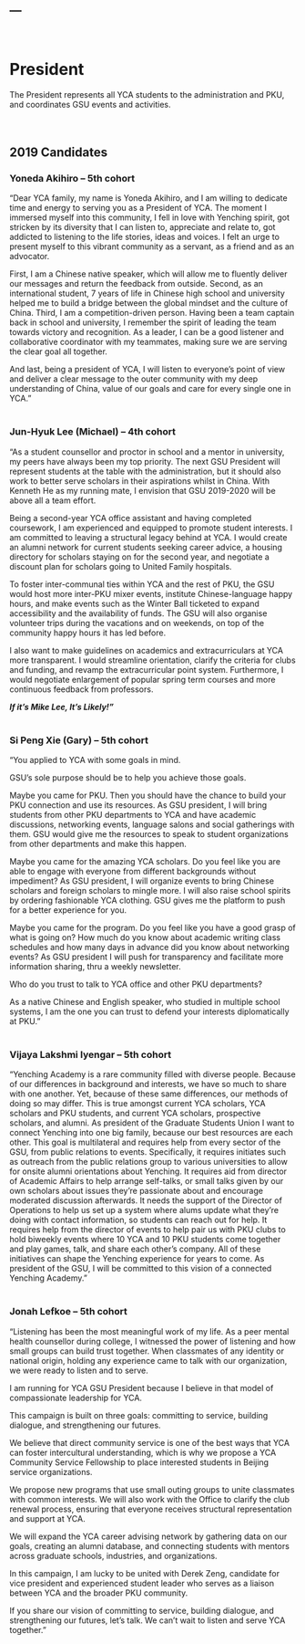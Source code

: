 ---
---
<br>

# President
The President represents all YCA students to the administration and PKU, and coordinates GSU events and activities.
<br><br><br>

## 2019 Candidates

### Yoneda Akihiro -- 5th cohort
"Dear YCA family, my name is Yoneda Akihiro, and I am willing to dedicate time and energy to serving you as a President of YCA. The moment I immersed myself into this community, I fell in love with Yenching spirit, got stricken by its diversity that I can listen to, appreciate and relate to, got addicted to listening to the life stories, ideas and voices. I felt an urge to present myself to this vibrant community as a servant, as a friend and as an advocator.

First, I am a Chinese native speaker, which will allow me to fluently deliver our messages and return the feedback from outside. Second, as an international student, 7 years of life in Chinese high school and university helped me to build a bridge between the global mindset and the culture of China. Third, I am a competition-driven person. Having been a team captain back in school and university, I remember the spirit of leading the team towards victory and recognition. As a leader, I can be a good listener and collaborative coordinator with my teammates, making sure we are serving the clear goal all together.

And last, being a president of YCA, I will listen to everyone’s point of view and deliver a clear message to the outer community with my deep understanding of China, value of our goals and care for every single one in YCA."
<br><br>


### Jun-Hyuk Lee (Michael) -- 4th cohort
“As a student counsellor and proctor in school and a mentor in university, my peers have always been my top priority. The next GSU President will represent students at the table with the administration, but it should also work to better serve scholars in their aspirations whilst in China. With Kenneth He as my running mate, I envision that GSU 2019-2020 will be above all a team effort.

Being a second-year YCA office assistant and having completed coursework, I am experienced and equipped to promote student interests. I am committed to leaving a structural legacy behind at YCA. I would create an alumni network for current students seeking career advice, a housing directory for scholars staying on for the second year, and negotiate a discount plan for scholars going to United Family hospitals.

To foster inter-communal ties within YCA and the rest of PKU, the GSU would host more inter-PKU mixer events, institute Chinese-language happy hours, and make events such as the Winter Ball ticketed to expand accessibility and the availability of funds. The GSU will also organise volunteer trips during the vacations and on weekends, on top of the community happy hours it has led before.

I also want to make guidelines on academics and extracurriculars at YCA more transparent. I would streamline orientation, clarify the criteria for clubs and funding, and revamp the extracurricular point system. Furthermore, I would negotiate enlargement of popular spring term courses and more continuous feedback from professors.

*__If it’s Mike Lee, It’s Likely!”__*
<br><br>


### Si Peng Xie (Gary) -- 5th cohort

“You applied to YCA with some goals in mind.

GSU’s sole purpose should be to help you achieve those goals.

Maybe you came for PKU. Then you should have the chance to build your PKU connection and use its resources. As GSU president, I will bring students from other PKU departments to YCA and have academic discussions, networking events, language salons and social gatherings with them. GSU would give me the resources to speak to student organizations from other departments and make this happen.

Maybe you came for the amazing YCA scholars. Do you feel like you are able to engage with everyone from different backgrounds without impediment? As GSU president, I will organize events to bring Chinese scholars and foreign scholars to mingle more. I will also raise school spirits by ordering fashionable YCA clothing. GSU gives me the platform to push for a better experience for you.

Maybe you came for the program. Do you feel like you have a good grasp of what is going on? How much do you know about academic writing class schedules and how many days in advance did you know about networking events? As GSU president I will push for transparency and facilitate more information sharing, thru a weekly newsletter. 

Who do you trust to talk to YCA office and other PKU departments?

As a native Chinese and English speaker, who studied in multiple school systems, I am the one you can trust to defend your interests diplomatically at PKU.”
<br><br>


### Vijaya Lakshmi Iyengar -- 5th cohort

“Yenching Academy is a rare community filled with diverse people. Because of our differences in background and interests, we have so much to share with one another. Yet, because of these same differences, our methods of doing so may differ. This is true amongst current YCA scholars, YCA scholars and PKU students, and current YCA scholars, prospective scholars, and alumni. As president of the Graduate Students Union I want to connect Yenching into one big family, because our best resources are each other. This goal is multilateral and requires help from every sector of the GSU, from public relations to events. Specifically, it requires initiates such as outreach from the public relations group to various universities to allow for onsite alumni orientations about Yenching. It requires aid from director of Academic Affairs to help arrange self-talks, or small talks given by our own scholars about issues they’re passionate about and encourage moderated discussion afterwards. It needs the support of the Director of Operations to help us set up a system where alums update what they’re doing with contact information, so students can reach out for help. It requires help from the director of events to help pair us with PKU clubs to hold biweekly events where 10 YCA and 10 PKU students come together and play games, talk, and share each other’s company. All of these initiatives can shape the Yenching experience for years to come. As president of the GSU, I will be committed to this vision of a connected Yenching Academy.”
<br><br>


### Jonah Lefkoe -- 5th cohort

“Listening has been the most meaningful work of my life. As a peer mental health counsellor during college, I witnessed the power of listening and how small groups can build trust together. When classmates of any identity or national origin, holding any experience came to talk with our organization, we were ready to listen and to serve. 

I am running for YCA GSU President because I believe in that model of compassionate leadership for YCA. 

This campaign is built on three goals: committing to service, building dialogue, and strengthening our futures. 

We believe that direct community service is one of the best ways that YCA can foster intercultural understanding, which is why we propose a YCA Community Service Fellowship to place interested students in Beijing service organizations. 

We propose new programs that use small outing groups to unite classmates with common interests. We will also work with the Office to clarify the club renewal process, ensuring that everyone receives structural representation and support at YCA. 

We will expand the YCA career advising network by gathering data on our goals, creating an alumni database, and connecting students with mentors across graduate schools, industries, and organizations. 

In this campaign, I am lucky to be united with Derek Zeng, candidate for vice president and experienced student leader who serves as a liaison between YCA and the broader PKU community. 

If you share our vision of committing to service, building dialogue, and strengthening our futures, let’s talk. We can’t wait to listen and serve YCA together.”
<br><br>